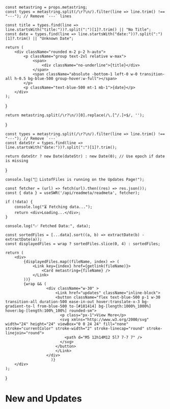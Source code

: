 

    const metastring = props.metastring;
    const types = metastring.split(/\r?\n/).filter(line => line.trim() !== "---"); // Remove `---` lines

    const title = types.find(line => line.startsWith("title:"))?.split(":")[1]?.trim() || "No Title";
    const date = types.find(line => line.startsWith("date:"))?.split(":")[1]?.trim() || "Unknown Date";

    return (
        <div className="rounded m-2 p-2 h-auto">
            <p className="group text-2xl relative w-max">
                <span>
                    <div className="no-underline">{title}</div>
                </span>
                <span className="absolute -bottom-1 left-0 w-0 transition-all h-0.5 bg-blue-500 group-hover:w-full"></span>
            </p>
            <p className="text-blue-500 mt-1 mb-1">{date}</p>
        </div>
    );
}

    return metastring.split(/\r?\n/)[0].replace(/\.[^/.]+$/, '');
}

    const types = metastring.split(/\r?\n/).filter(line => line.trim() !== "---"); // Remove `---`
    const dateStr = types.find(line => line.startsWith("date:"))?.split(":")[1]?.trim();

    return dateStr ? new Date(dateStr) : new Date(0); // Use epoch if date is missing
}

    console.log("📢 ListofFiles is running on the Updates Page!");

    const fetcher = (url) => fetch(url).then((res) => res.json());
    const { data } = useSWR('/api/readmeta/readmeta', fetcher);

    if (!data) {
        console.log("⏳ Fetching data...");
        return <div>Loading...</div>;
    }

    console.log("✅ Fetched Data:", data);

    const sortedFiles = [...data].sort((a, b) => extractDate(b) - extractDate(a));
    const displayedFiles = wrap ? sortedFiles.slice(0, 4) : sortedFiles;

    return (
        <div>
            {displayedFiles.map((fileName, index) => (
                <Link key={index} href={getlink(fileName)}>
                    <Card metastring={fileName} />
                </Link>
            ))}
            {wrap && (
                      <div className="w-30" >
                          <Link href="updates" className="inline-block">
                          <button className="flex text-blue-500 p-1 w-30 transition-all duration-500 ease-in-out hover:translate-x-3 bg-gradient-to-l from-blue-500 to-[#181414] bg-[length:1000%_1000%] hover:bg-[length:100%_100%] rounded-sm">
                            <p class="px-1">View More</p>
                            <svg xmlns="http://www.w3.org/2000/svg" width="24" height="24" viewBox="0 0 24 24" fill="none" stroke="currentColor" stroke-width="2" stroke-linecap="round" stroke-linejoin="round">
                              <path d="M5 12h14M12 5l7 7-7 7" />
                            </svg>
                          </button>
                          </Link>
                      </div>
                        )}
        </div>
    );
}

# New and Updates

<ListofFiles />
